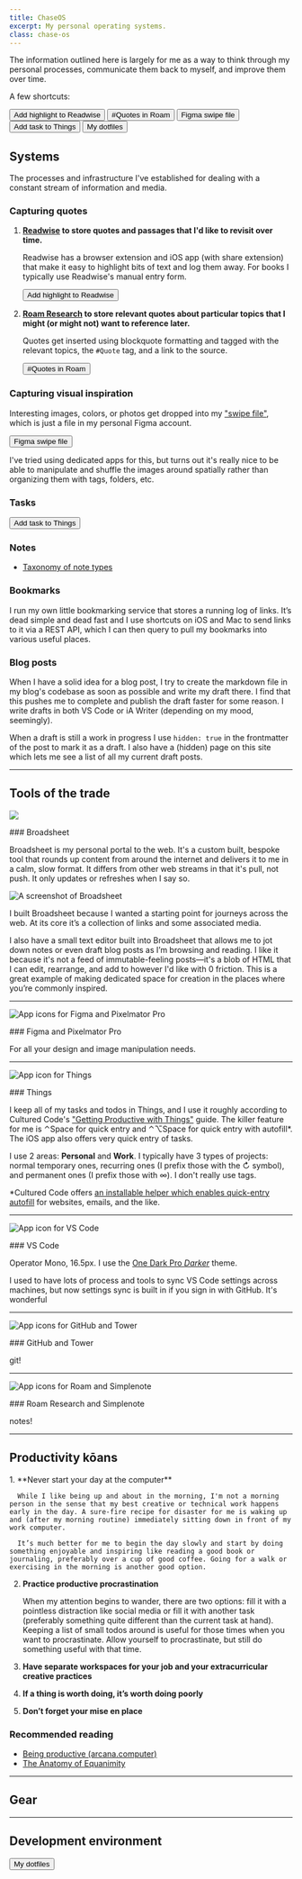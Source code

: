 ```yaml
---
title: ChaseOS
excerpt: My personal operating systems.
class: chase-os
---
```


The information outlined here is largely for me as a way to think through my personal processes, communicate them back to myself, and improve them over time.

A few shortcuts:

<x-shortcuts>
  <Button url="https://readwise.io/import_freeform">Add highlight to Readwise</Button>
  <Button url="https://roamresearch.com/#/app/chase/page/PWufw2Huu">#Quotes in Roam</Button>
  <Button url="https://www.figma.com/file/u6C1Ws8UvnFIBpA6XgCrWg/%F0%9F%97%83-Swipe-file?node-id=2%3A5">Figma swipe file</Button>
  <Button url="things:///add?show-quick-entry=true">Add task to Things</Button>
  <Button href="https://github.com/chasemccoy/dotfiles">My dotfiles</Button>
</x-shortcuts>

## Systems 

The processes and infrastructure I've established for dealing with a constant stream of information and media. 

### Capturing quotes

1. **[Readwise](https://readwise.io/dashboard) to store quotes and passages that I'd like to revisit over time.**

    Readwise has a browser extension and iOS app (with share extension) that make it easy to highlight bits of text and log them away. For books I typically use Readwise's manual entry form.

    <Button url="https://readwise.io/import_freeform">Add highlight to Readwise</Button>  

2. **[Roam Research](https://roamresearch.com/) to store relevant quotes about particular topics that I might (or might not) want to reference later.**

    Quotes get inserted using blockquote formatting and tagged with the relevant topics, the `#Quote` tag, and a link to the source.

    <Button url="https://roamresearch.com/#/app/chase/page/PWufw2Huu">#Quotes in Roam</Button>

### Capturing visual inspiration 

Interesting images, colors, or photos get dropped into my ["swipe file"](https://en.wikipedia.org/wiki/Swipe_file), which is just a file in my personal Figma account.

<Button url="https://www.figma.com/file/u6C1Ws8UvnFIBpA6XgCrWg/%F0%9F%97%83-Swipe-file?node-id=2%3A5">Figma swipe file</Button>

I've tried using dedicated apps for this, but turns out it's really nice to be able to manipulate and shuffle the images around spatially rather than organizing them with tags, folders, etc. 

### Tasks

<Button url="things:///add?show-quick-entry=true">Add task to Things</Button>

### Notes

- [Taxonomy of note types](https://notes.andymatuschak.org/Taxonomy_of_note_types)

### Bookmarks 

I run my own little bookmarking service that stores a running log of links. It’s dead simple and dead fast and I use shortcuts on iOS and Mac to send links to it via a REST API, which I can then query to pull my bookmarks into various useful places. 


### Blog posts

When I have a solid idea for a blog post, I try to create the markdown file in my blog's codebase as soon as possible and write my draft there. I find that this pushes me to complete and publish the draft faster for some reason. I write drafts in both VS Code or iA Writer (depending on my mood, seemingly). 

When a draft is still a work in progress I use `hidden: true` in the frontmatter of the post to mark it as a draft. I also have a (hidden) page on this site which lets me see a list of all my current draft posts.

---

## Tools of the trade

<x-tools>

![](broadsheet.png)

<div className='prose'>
  ### Broadsheet

  Broadsheet is my personal portal to the web. It's a custom built, bespoke tool that rounds up content from around the internet and delivers it to me in a calm, slow format. It differs from other web streams in that it's pull, not push. It only updates or refreshes when I say so.

  ![A screenshot of Broadsheet](broadsheet-screenshot.png)
  
  I built Broadsheet because I wanted a starting point for journeys across the web. At its core it’s a collection of links and some associated media. 
  
  I also have a small text editor built into Broadsheet that allows me to jot down notes or even draft blog posts as I’m browsing and reading. I like it because it's not a feed of immutable-feeling posts—it's a blob of HTML that I can edit, rearrange, and add to however I'd like with 0 friction. This is a great example of making dedicated space for creation in the places where you’re commonly inspired.
</div>

---

![App icons for Figma and Pixelmator Pro](figma-pixelmator.png)  

<div className='prose'>
  ### Figma and Pixelmator Pro

  For all your design and image manipulation needs.
</div>

---

![App icon for Things](things.png)  

<div className='prose'>
### Things

I keep all of my tasks and todos in Things, and I use it roughly according to Cultured Code's ["Getting Productive with Things"](https://culturedcode.com/things/guide) guide. The killer feature for me is ⌃Space for quick entry and ⌃⌥Space for quick entry with autofill*. The iOS app also offers very quick entry of tasks.

I use 2 areas: **Personal** and **Work**. I typically have 3 types of projects: normal temporary ones, recurring ones (I prefix those with the ↻ symbol), and permanent ones (I prefix those with ∞). I don't really use tags.

*Cultured Code offers [an installable helper which enables quick-entry autofill](https://culturedcode.com/things/mac/help/things-sandboxing-helper-things3) for websites, emails, and the like.
</div>

---

![App icon for VS Code](vs-code.png)  

<div className='prose'>
### VS Code

Operator Mono, 16.5px. I use the [One Dark Pro _Darker_](https://marketplace.visualstudio.com/items?itemName=JoelCrosby.one-dark-darker) theme.

I used to have lots of process and tools to sync VS Code settings across machines, but now settings sync is built in if you sign in with GitHub. It's wonderful
</div>

---

![App icons for GitHub and Tower](git.png)  

<div className='prose'>
### GitHub and Tower

git!
</div>

---

![App icons for Roam and Simplenote](roam-simplenote.png)  

<div className='prose'>
### Roam Research and Simplenote

notes!
</div>

---

</x-tools>

## Productivity kōans

<div className='ol-fancy'>
  1. **Never start your day at the computer**  

      While I like being up and about in the morning, I'm not a morning person in the sense that my best creative or technical work happens early in the day. A sure-fire recipe for disaster for me is waking up and (after my morning routine) immediately sitting down in front of my work computer.  
      
      It’s much better for me to begin the day slowly and start by doing something enjoyable and inspiring like reading a good book or journaling, preferably over a cup of good coffee. Going for a walk or exercising in the morning is another good option.
  2. **Practice productive procrastination**  

      When my attention begins to wander, there are two options: fill it with a pointless distraction like social media or fill it with another task (preferably something quite different than the current task at hand). Keeping a list of small todos around is useful for those times when you want to procrastinate. Allow yourself to procrastinate, but still do something useful with that time.
  3. **Have separate workspaces for your job and your extracurricular creative practices**
  4. **If a thing is worth doing, it’s worth doing poorly**
  5. **Don’t forget your mise en place**
</div>

### Recommended reading

- [Being productive (arcana.computer)](https://www.arcana.computer/industry/being-productive)
- [The Anatomy of Equanimity](https://anatomy.1651.org/)

--- 

## Gear 

---

## Development environment

<Button href="https://github.com/chasemccoy/dotfiles">My dotfiles</Button>